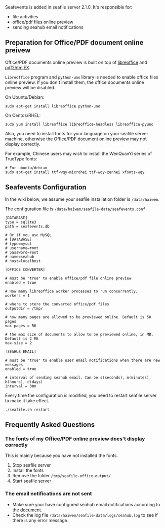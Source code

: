 Seafevents is added in seafile server 2.1.0. It's responsible for:

* file activities
* office/pdf files online preview
* sending seahub email notifications

== Preparation for Office/PDF document online preivew ==

Office/PDF documents online preview is built on top of [http://www.libreoffice.org libreoffice] and [https://github.com/coolwanglu/pdf2htmlEX pdf2htmlEX].

<code>Libreoffice</code> program and <code>python-uno</code> library is needed to enable office files online preview. If you don't install them, the office documents online preview will be disabled.

On Ubuntu/Debian:
<pre>
sudo apt-get install libreoffice python-uno
</pre>

On Centos/RHEL:
<pre>
sudo yum install libreoffice libreoffice-headless libreoffice-pyuno
</pre>

Also, you need to install fonts for your language on your seafile server machine, otherwise the Office/PDF document online preview may not display correctly.

For example, Chinese users may wish to install the WenQuanYi series of TrueType fonts:
<pre>
# For ubuntu/debian
sudo apt-get install ttf-wqy-microhei ttf-wqy-zenhei xfonts-wqy
</pre>

== Seafevents Configuration ==

In the wiki below, we assume your seafile installation folder is <code>/data/haiwen</code>.

The configuration file is <code>/data/haiwen/seafile-data/seafevents.conf</code>

<pre>
[DATABASE]
type = sqlite3
path = seafevents.db

# Or if you use MySQL
# [DATABASE]
# type=mysql
# username=root
# password=root
# name=seahub
# host=localhost

[OFFICE CONVERTER]

# must be "true" to enable office/pdf file online preview
enabled = true

# How many libreoffice worker processes to run concurrently.
workers = 1

# where to store the converted office/pdf files
outputdir = /tmp/

# how many pages are allowed to be previewed online. Default is 50 pages
max-pages = 50

# the max size of documents to allow to be previewed online, in MB. Default is 2 MB
max-size = 2

[SEAHUB EMAIL]

# must be "true" to enable user email notifications when there are new messages
enabled = true

# interval of sending seahub email. Can be s(seconds), m(minutes), h(hours), d(days)
interval = 30m
</pre>

Every time the configuration is modified, you need to restart seafile server to make it take effect.

<pre>
./seafile.sh restart
</pre>

== Frequently Asked Questions ==

=== The fonts of my Office/PDF online preview does't display correctly ===

This is mainly because you have not installed the fonts.

# Stop seafile server
# Install the fonts
# Remove the folder <code>/tmp/seafile-office-output/</code>
# Start seafile server


=== The email notifications are not sent ===

* Make sure your have configured seahub email notifications according to the [https://github.com/haiwen/seafile/wiki/Seafile-server-configuration-options#wiki-Sending_Email_Notifications_on_Seahub document].
* Check the log file <code>/data/haiwen/seafile-data/logs/seahub.log</code> to see if there is any error message.
